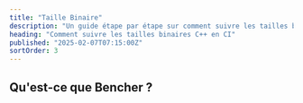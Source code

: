 ```yaml
---
title: "Taille Binaire"
description: "Un guide étape par étape sur comment suivre les tailles binaires C++ en CI"
heading: "Comment suivre les tailles binaires C++ en CI"
published: "2025-02-07T07:15:00Z"
sortOrder: 3
---
```



<Intro
  lang="C++"
/>

## Qu'est-ce que Bencher ?

<BencherIntro />

<Steps
  lang="C++"
  optionUrl="/fr/docs/explanation/adapters/#%EF%B8%8F-file-size"
  adapterUrl="/fr/docs/explanation/adapters/#-json"
/>

<FileSizeInner>
  <CppBuild />
</FileSizeInner>

<CallToAction lang={Language.fr} />
